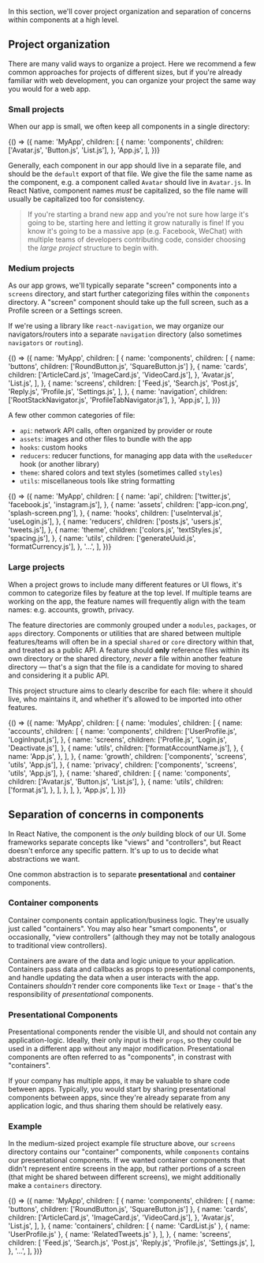In this section, we'll cover project organization and separation of concerns within components at a high level.

## Project organization

There are many valid ways to organize a project. Here we recommend a few common approaches for projects of different sizes, but if you're already familiar with web development, you can organize your project the same way you would for a web app.

### Small projects

When our app is small, we often keep all components in a single directory:

<FileTreeDiagram>
  {() => ({
    name: 'MyApp',
    children: [
      {
        name: 'components',
        children: ['Avatar.js', 'Button.js', 'List.js'],
      },
      'App.js',
    ],
  })}
</FileTreeDiagram>

Generally, each component in our app should live in a separate file, and should be the `default` export of that file. We give the file the same name as the component, e.g. a component called `Avatar` should live in `Avatar.js`. In React Native, component names _must_ be capitalized, so the file name will usually be capitalized too for consistency.

> If you're starting a brand new app and you're not sure how large it's going to be, starting here and letting it grow naturally is fine! If you know it's going to be a massive app (e.g. Facebook, WeChat) with multiple teams of developers contributing code, consider choosing the _large project_ structure to begin with.

### Medium projects

As our app grows, we'll typically separate "screen" components into a `screens` directory, and start further categorizing files within the `components` directory. A "screen" component should take up the full screen, such as a Profile screen or a Settings screen.

If we're using a library like `react-navigation`, we may organize our navigators/routers into a separate `navigation` directory (also sometimes `navigators` or `routing`).

<FileTreeDiagram>
  {() => ({
    name: 'MyApp',
    children: [
      {
        name: 'components',
        children: [
          { name: 'buttons', children: ['RoundButton.js', 'SquareButton.js'] },
          {
            name: 'cards',
            children: ['ArticleCard.js', 'ImageCard.js', 'VideoCard.js'],
          },
          'Avatar.js',
          'List.js',
        ],
      },
      {
        name: 'screens',
        children: [
          'Feed.js',
          'Search.js',
          'Post.js',
          'Reply.js',
          'Profile.js',
          'Settings.js',
        ],
      },
      {
        name: 'navigation',
        children: ['RootStackNavigator.js', 'ProfileTabNavigator.js'],
      },
      'App.js',
    ],
  })}
</FileTreeDiagram>

A few other common categories of file:

- `api`: network API calls, often organized by provider or route
- `assets`: images and other files to bundle with the app
- `hooks`: custom hooks
- `reducers`: reducer functions, for managing app data with the `useReducer` hook (or another library)
- `theme`: shared colors and text styles (sometimes called `styles`)
- `utils`: miscellaneous tools like string formatting

<FileTreeDiagram>
  {() => ({
    name: 'MyApp',
    children: [
      {
        name: 'api',
        children: ['twitter.js', 'facebook.js', 'instagram.js'],
      },
      {
        name: 'assets',
        children: ['app-icon.png', 'splash-screen.png'],
      },
      {
        name: 'hooks',
        children: ['useInterval.js', 'useLogin.js'],
      },
      {
        name: 'reducers',
        children: ['posts.js', 'users.js', 'tweets.js'],
      },
      {
        name: 'theme',
        children: ['colors.js', 'textStyles.js', 'spacing.js'],
      },
      {
        name: 'utils',
        children: ['generateUuid.js', 'formatCurrency.js'],
      },
      '...',
    ],
  })}
</FileTreeDiagram>

### Large projects

When a project grows to include many different features or UI flows, it's common to categorize files by feature at the top level. If multiple teams are working on the app, the feature names will frequently align with the team names: e.g. accounts, growth, privacy.

The feature directories are commonly grouped under a `modules`, `packages`, or `apps` directory. Components or utilities that are shared between multiple features/teams will often be in a special `shared` or `core` directory within that, and treated as a public API. A feature should **only** reference files within its own directory or the shared directory, _never_ a file within another feature directory — that's a sign that the file is a candidate for moving to shared and considering it a public API.

This project structure aims to clearly describe for each file: where it should live, who maintains it, and whether it's allowed to be imported into other features.

<FileTreeDiagram>
  {() => ({
    name: 'MyApp',
    children: [
      {
        name: 'modules',
        children: [
          {
            name: 'accounts',
            children: [
              {
                name: 'components',
                children: ['UserProfile.js', 'LoginInput.js'],
              },
              {
                name: 'screens',
                children: ['Profile.js', 'Login.js', 'Deactivate.js'],
              },
              {
                name: 'utils',
                children: ['formatAccountName.js'],
              },
              {
                name: 'App.js',
              },
            ],
          },
          {
            name: 'growth',
            children: ['components', 'screens', 'utils', 'App.js'],
          },
          {
            name: 'privacy',
            children: ['components', 'screens', 'utils', 'App.js'],
          },
          {
            name: 'shared',
            children: [
              {
                name: 'components',
                children: ['Avatar.js', 'Button.js', 'List.js'],
              },
              {
                name: 'utils',
                children: ['format.js'],
              },
            ],
          },
        ],
      },
      'App.js',
    ],
  })}
</FileTreeDiagram>

## Separation of concerns in components

In React Native, the component is the _only_ building block of our UI. Some frameworks separate concepts like "views" and "controllers", but React doesn't enforce any specific pattern. It's up to us to decide what abstractions we want.

One common abstraction is to separate **presentational** and **container** components.

### Container components

Container components contain application/business logic. They're usually just called "containers". You may also hear "smart components", or occasionally, "view controllers" (although they may not be totally analogous to traditional view controllers).

Containers are aware of the data and logic unique to your application. Containers pass data and callbacks as props to presentational components, and handle updating the data when a user interacts with the app. Containers _shouldn't_ render core components like `Text` or `Image` - that's the responsibility of _presentational_ components.

### Presentational Components

Presentational components render the visible UI, and should not contain any application-logic. Ideally, their only input is their `props`, so they could be used in a different app without any major modification. Presentational components are often referred to as "components", in constrast with "containers".

If your company has multiple apps, it may be valuable to share code between apps. Typically, you would start by sharing presentational components between apps, since they're already separate from any application logic, and thus sharing them should be relatively easy.

### Example

In the medium-sized project example file structure above, our `screens` directory contains our "container" components, while `components` contains our presentational components. If we wanted container components that didn't represent entire screens in the app, but rather portions of a screen (that might be shared between different screens), we might additionally make a `containers` directory.

<FileTreeDiagram>
  {() => ({
    name: 'MyApp',
    children: [
      {
        name: 'components',
        children: [
          { name: 'buttons', children: ['RoundButton.js', 'SquareButton.js'] },
          {
            name: 'cards',
            children: ['ArticleCard.js', 'ImageCard.js', 'VideoCard.js'],
          },
          'Avatar.js',
          'List.js',
        ],
      },
      {
        name: 'containers',
        children: [
          { name: 'CardList.js' },
          { name: 'UserProfile.js' },
          { name: 'RelatedTweets.js' },
        ],
      },
      {
        name: 'screens',
        children: [
          'Feed.js',
          'Search.js',
          'Post.js',
          'Reply.js',
          'Profile.js',
          'Settings.js',
        ],
      },
      '...',
    ],
  })}
</FileTreeDiagram>
